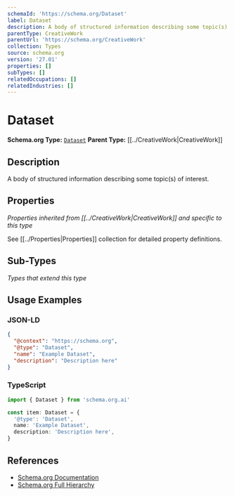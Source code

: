 ```yaml
---
schemaId: 'https://schema.org/Dataset'
label: Dataset
description: A body of structured information describing some topic(s) of interest.
parentType: CreativeWork
parentUrl: 'https://schema.org/CreativeWork'
collection: Types
source: schema.org
version: '27.01'
properties: []
subTypes: []
relatedOccupations: []
relatedIndustries: []
---
```

# Dataset

**Schema.org Type:** [`Dataset`](https://schema.org/Dataset)
**Parent Type:** [[../CreativeWork|CreativeWork]]

## Description

A body of structured information describing some topic(s) of interest.

## Properties

*Properties inherited from [[../CreativeWork|CreativeWork]] and specific to this type*

See [[../Properties|Properties]] collection for detailed property definitions.

## Sub-Types

*Types that extend this type*

## Usage Examples

### JSON-LD

```json
{
  "@context": "https://schema.org",
  "@type": "Dataset",
  "name": "Example Dataset",
  "description": "Description here"
}
```

### TypeScript

```typescript
import { Dataset } from 'schema.org.ai'

const item: Dataset = {
  '@type': 'Dataset',
  name: 'Example Dataset',
  description: 'Description here',
}
```

## References

- [Schema.org Documentation](https://schema.org/Dataset)
- [Schema.org Full Hierarchy](https://schema.org/docs/full.html)
